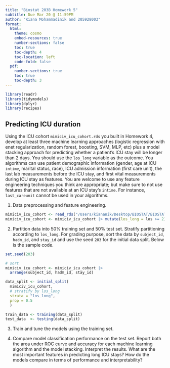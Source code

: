 ```yaml
---
title: "Biostat 203B Homework 5"
subtitle: Due Mar 20 @ 11:59PM
author: "Kiana Mohammadinik and 205928003"
format:
  html:
    theme: cosmo
    embed-resources: true
    number-sections: false
    toc: true
    toc-depth: 4
    toc-location: left
    code-fold: false
  pdf:
    number-sections: true
    toc: true
    toc-depth: 3
---
```

```r
library(readr)
library(tidymodels)
library(dplyr)
library(recipes)
```

## Predicting ICU duration

Using the ICU cohort `mimiciv_icu_cohort.rds` you built in Homework 4, develop at least three machine learning approaches (logistic regression with enet regularization, random forest, boosting, SVM, MLP, etc) plus a model stacking approach for predicting whether a patient's ICU stay will be longer than 2 days. You should use the `los_long` variable as the outcome. You algorithms can use patient demographic information (gender, age at ICU `intime`, marital status, race), ICU admission information (first care unit), the last lab measurements before the ICU stay, and first vital measurements during ICU stay as features. You are welcome to use any feature engineering techniques you think are appropriate; but make sure to not use features that are not available at an ICU stay's `intime`. For instance, `last_careunit` cannot be used in your algorithms. 

1. Data preprocessing and feature engineering.
```r
mimiciv_icu_cohort <- read_rds("/Users/kiananik/Desktop/BIOSTAT/BIOSTAT 203B/203B-hw/hw4/mimiciv_shiny/mimic_icu_cohort.rds")
mimiciv_icu_cohort <- mimiciv_icu_cohort |> mutate(los_long = los >= 2)
```

2. Partition data into 50% training set and 50% test set. Stratify partitioning according to `los_long`. For grading purpose, sort the data by `subject_id`, `hadm_id`, and `stay_id` and use the seed `203` for the initial data split. Below is the sample code.
```r
set.seed(203)

# sort
mimiciv_icu_cohort <- mimiciv_icu_cohort |>
  arrange(subject_id, hadm_id, stay_id)

data_split <- initial_split(
  mimiciv_icu_cohort, 
  # stratify by los_long
  strata = "los_long", 
  prop = 0.5
  )

train_data <- training(data_split)
test_data  <- testing(data_split)
```



3. Train and tune the models using the training set.

4. Compare model classification performance on the test set. Report both the area under ROC curve and accuracy for each machine learning algorithm and the model stacking. Interpret the results. What are the most important features in predicting long ICU stays? How do the models compare in terms of performance and interpretability?
